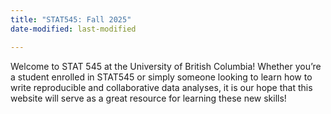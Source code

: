 ```yaml
---
title: "STAT545: Fall 2025"
date-modified: last-modified

---
```


Welcome to STAT 545 at the University of British Columbia! Whether you're a student enrolled in STAT545 or simply someone looking to learn how to write reproducible and collaborative data analyses, it is our hope that this website will serve as a great resource for learning these new skills! 


